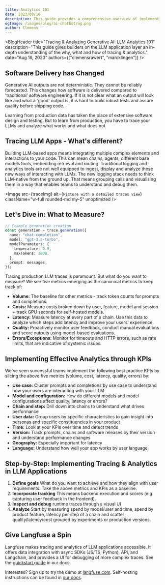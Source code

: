 ```yaml
---
title: Analytics 101
date: 2023/08/16
description: This guide provides a comprehensive overview of implementing and understanding tracing & analytics in LLM-based applications, with a focus on key metrics and an implementation of analytics.
ogImage: /images/blog/ai-chatbot/og.png
author: Clemens
---
```



<BlogHeader
  title="Tracing & Analyzing Generative AI: LLM Analytics 101"
  description="This guide gives builders on the LLM application layer an in-depth understanding of the why, what and how of tracing & analytics."
  date="Aug 16, 2023"
  authors={["clemensrawert", "marcklingen"]}
/>

## Software Delivery has Changed

Generative AI outputs are not deterministic. They cannot be reliably forecasted. This changes how software is delivered compared to 'traditional' software engineering. If it is not clear what an output will look like and what a 'good' output is, it is hard to build robust tests and assure quality before shipping code.

Learning from production data has taken the place of extensive software design and testing. But to learn from production, you have to trace your LLMs and analyze what works and what does not.

## Tracing LLM Apps - What's different?

Building LLM-based apps means integrating multiple complex elements and interactions to your code. This can mean chains, agents, different base models tools, embedding retrieval and routing. Traditional logging and analytics tools are not well equipped to ingest, display and analyze these new ways of interacting with LLMs. The new logging stack needs to think LLM-native from the ground up. That means grouping calls and visualising them in a way that enables teams to understand and debug them.

<Image
  src={traceImg}
  alt={`Picture with a detailed traces view`}
  className="w-full rounded-md my-5"
  unoptimized
/>

## Let's Dive in: What to Measure?

```typescript
// Example generation creation
const generation = trace.generation({
  name: "chat-completion",
  model: "gpt-3.5-turbo",
  modelParameters: {
    temperature: 0.9,
    maxTokens: 2000,
  },
  prompt: messages,
});
```

Tracing production LLM traces is paramount. But what do you want to measure? We see five metrics emerging as the canonical metrics to keep track of:

- **Volume:** The baseline for other metrics - track token counts for prompts and completions.
- **Costs:** Measure costs broken down by user, feature, model and session + track GPU seconds for self-hosted models.
- **Latency:** Measure latency at every part of a chain. Use this data to analyze which steps add latency and improve your users' experience.
- **Quality:** Proactively monitor user feedback, conduct manual evaluations and score outputs using model-based evaluations.
- **Errors/Exceptions:** Monitor for timeouts and HTTP errors, such as rate limits, that are indicative of systemic issues.

## Implementing Effective Analytics through KPIs

We've seen successful teams implement the following best practice KPIs by slicing the above five metrics (volume, cost, latency, quality, errors) by:

- **Use case:** Cluster prompts and completions by use case to understand how your users are interacting with your LLM
- **Model and configuration:** How do different models and model configurations affect quality, latency or errors?
- **Chain and step:** Drill down into chains to understand what drives performance
- **User data:** Group users by specific characteristics to gain insight into personas and specific constituencies in your product
- **Time:** Look at your KPIs over time and detect trends
- **Version:** Track prompts, chains and software releases by their version and understand performance changes
- **Geography:** Especially important for latency
- **Language:** Understand how well your app works by user language

## Step-by-Step: Implementing Tracing & Analytics in LLM Applications

1. **Define goals** What do you want to achieve and how they align with user requirements. Take the above metrics and KPIs as a baseline.
2. **Incorporate tracking** This means backend execution and scores (e.g. capturing user feedback in the frontend).
3. **Inspect and debug** runtime traces through a visual UI
4. **Analyze** Start by measuring spend by model/user and time, spend by product feature, latency per step of a chain and scatter quality/latency/cost grouped by experiments or production versions.

## Give Langfuse a Spin

Langfuse makes tracing and analytics of LLM applications accessible. It offers data integration with async SDKs (JS/TS, Python), API, and Langchain, and provides a UI for debugging of more complex traces. See the [quickstart guide](https://langfuse.com/docs/get-started) in our docs.

Interested? Sign up to try the demo at [langfuse.com](http://langfuse.com). Self-hosting instructions can be found in [our docs](https://langfuse.com/docs/deployment/self-host).
